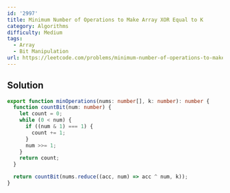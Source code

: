 ```yaml
---
id: '2997'
title: Minimum Number of Operations to Make Array XOR Equal to K
category: Algorithms
difficulty: Medium
tags:
  - Array
  - Bit Manipulation
url: https://leetcode.com/problems/minimum-number-of-operations-to-make-array-xor-equal-to-k
---
```


## Solution

```typescript showLineNumbers
export function minOperations(nums: number[], k: number): number {
  function countBit(num: number) {
    let count = 0;
    while (0 < num) {
      if ((num & 1) === 1) {
        count += 1;
      }
      num >>= 1;
    }
    return count;
  }

  return countBit(nums.reduce((acc, num) => acc ^ num, k));
}
```
